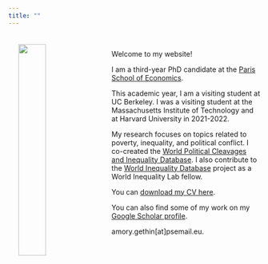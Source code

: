 ```yaml
---
title: ""
---
```


<img src="files/amory-gethin-web-long.jpg" style="width:33%; padding: 20px; float:left">

<br>

<div class="divhome">
Welcome to my website!
</div>

<div class="divhome">
I am a third-year PhD candidate at the <a target="_blank" href="https://www.parisschoolofeconomics.eu/en/gethin-amory/">Paris School of Economics</a>.
</div>

<div class="divhome">
This academic year, I am a visiting student at UC Berkeley. I was a visiting student at the Massachusetts Institute of Technology and at Harvard University in 2021-2022.
</div>

<div class="divhome">
My research focuses on topics related to poverty, inequality, and political conflict. I co-created the <a target="_blank" href="https://wpid.world/">World Political Cleavages and Inequality Database</a>. I also contribute to the <a target="_blank" href="https://wid.world/">World Inequality Database</a> project as a World Inequality Lab fellow.
</div>

<div class="divhome">
You can <a target="_blank" href="files/pdf/GethinCV.pdf">download my CV here</a>.
</div>

<div class="divhome">
You can also find some of my work on my <a target="_blank" href="https://scholar.google.com/citations?user=jzXBKXwAAAAJ&hl=en">Google Scholar profile</a>.
</div>

<link rel="stylesheet" href="https://cdnjs.cloudflare.com/ajax/libs/font-awesome/4.7.0/css/font-awesome.min.css">
<script src='https://kit.fontawesome.com/a076d05399.js' crossorigin='anonymous'></script>

<div class="divhome">
<i class='fa fa-envelope'></i> amory.gethin[at]psemail.eu.
</div>

<!-- NOTES
<p class='fa fa-envelope'></p> 
<a href="https://twitter.com/amorygethin" class="fa fa-twitter"> Twitter</a>
<h3> </h3>
 //-->











